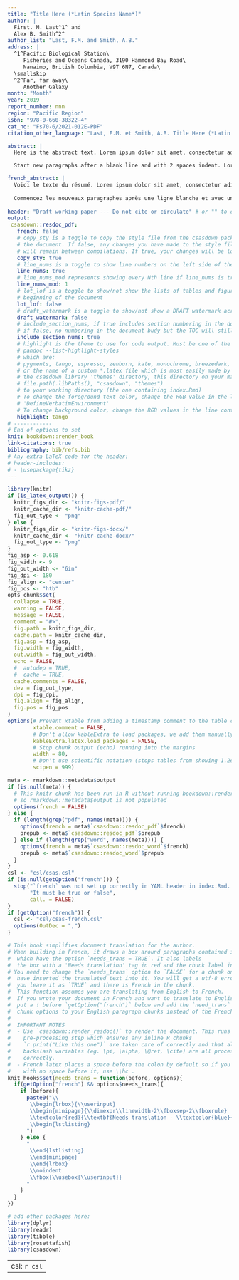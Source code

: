 ```yaml
---
title: "Title Here (*Latin Species Name*)"
author: |
  First. M. Last^1^ and
  Alex B. Smith^2^
author_list: "Last, F.M. and Smith, A.B."
address: |
  ^1^Pacific Biological Station\
     Fisheries and Oceans Canada, 3190 Hammond Bay Road\
     Nanaimo, British Columbia, V9T 6N7, Canada\
  \smallskip
  ^2^Far, far away\
     Another Galaxy
month: "Month"
year: 2019
report_number: nnn
region: "Pacific Region"
isbn: "978-0-660-38322-4"
cat_no: "Fs70-6/2021-012E-PDF"
citation_other_language: "Last, F.M. et Smith, A.B. Title Here (*Latin Species Name*). DFO Secr. can. des avis sci. du MPO. Doc. de rech 2019/nnn. iv + 13 p."

abstract: |
  Here is the abstract text. Lorem ipsum dolor sit amet, consectetur adipisicing elit, sed do eiusmod tempor incididunt ut labore et dolore magna aliqua. Ut enim ad minim veniam, quis nostrud exercitation ullamco laboris nisi ut aliquip ex ea commodo consequat. Duis aute irure dolor in reprehenderit in voluptate velit esse cillum dolore eu fugiat nulla pariatur. Excepteur sint occaecat cupidatat non proident, sunt in culpa qui officia deserunt mollit anim id est laborum.

  Start new paragraphs after a blank line and with 2 spaces indent. Lorem ipsum dolor sit amet, consectetur adipisicing elit, sed do eiusmod tempor incididunt ut labore et dolore magna aliqua. Ut enim ad minim veniam, quis nostrud exercitation ullamco laboris nisi ut aliquip ex ea commodo consequat. Duis aute irure dolor in reprehenderit in voluptate velit esse cillum dolore eu fugiat nulla pariatur. Excepteur sint occaecat cupidatat non proident, sunt in culpa qui officia deserunt mollit anim id est laborum.

french_abstract: |
  Voici le texte du résumé. Lorem ipsum dolor sit amet, consectetur adipisicing elit, sed do eiusmod tempor incididunt ut labore et dolore magna aliqua. Ut enim ad minim veniam, quis nostrud exercitation ullamco laboris nisi ut aliquip ex ea commodo consequat. Duis aute irure dolor in reprehenderit in voluptate velit esse cillum dolore eu fugiat nulla pariatur. Excepteur sint occaecat cupidatat non proident, sunt in culpa qui officia deserunt mollit anim id est laborum.
  
  Commencez les nouveaux paragraphes après une ligne blanche et avec un retrait de 2 espaces. Lorem ipsum dolor sit amet, consectetur adipisicing elit, sed do eiusmod tempor incididunt ut labore et dolore magna aliqua. Ut enim ad minim veniam, quis nostrud exercitation ullamco laboris nisi ut aliquip ex ea commodo consequat. Duis aute irure dolor in reprehenderit in voluptate velit esse cillum dolore eu fugiat nulla pariatur. Excepteur sint occaecat cupidatat non proident, sunt in culpa qui officia deserunt mollit anim id est laborum.
  
header: "Draft working paper --- Do not cite or circulate" # or "" to omit
output:
 csasdown::resdoc_pdf:
   french: false
   # copy_sty is a toggle to copy the style file from the csasdown package every time you compile
   # the document. If false, any changes you have made to the style file in your project
   # will remain between compilations. If true, your changes will be lost when you compile
   copy_sty: true
   # line_nums is a toggle to show line numbers on the left side of the page. 
   line_nums: true
   # line_nums_mod represents showing every Nth line if line_nums is true
   line_nums_mod: 1
   # lot_lof is a toggle to show/not show the lists of tables and figures at the
   # beginning of the document
   lot_lof: false
   # draft_watermark is a toggle to show/not show a DRAFT watermark across every page
   draft_watermark: false
   # include_section_nums, if true includes section numbering in the document body,
   # if false, no numbering in the document budy but the TOC will still show numbering
   include_section_nums: true
   # highlight is the theme to use for code output. Must be one of the list given by:
   # pandoc --list-highlight-styles
   # which are:
   # pygments, tango, espresso, zenburn, kate, monochrome, breezedark, haddock
   # or the name of a custom *.latex file which is most easily made by copying one from 
   # the csasdown library 'themes' directory, this directory on your machine:
   # file.path(.libPaths(), "csasdown", "themes")
   # to your working directory (the one containing index.Rmd)
   # To change the foreground text color, change the RGB value in the line containing
   # 'DefineVerbatimEnvironment'
   # To change background color, change the RGB values in the line containing 'shadecolor'
   highlight: tango
# ------------
# End of options to set
knit: bookdown::render_book
link-citations: true
bibliography: bib/refs.bib
# Any extra LaTeX code for the header:
# header-includes:
# - \usepackage{tikz}
---
```


```r
library(knitr)
if (is_latex_output()) {
  knitr_figs_dir <- "knitr-figs-pdf/"
  knitr_cache_dir <- "knitr-cache-pdf/"
  fig_out_type <- "png"
} else {
  knitr_figs_dir <- "knitr-figs-docx/"
  knitr_cache_dir <- "knitr-cache-docx/"
  fig_out_type <- "png"
}
fig_asp <- 0.618
fig_width <- 9
fig_out_width <- "6in"
fig_dpi <- 180
fig_align <- "center"
fig_pos <- "htb"
opts_chunk$set(
  collapse = TRUE,
  warning = FALSE,
  message = FALSE,
  comment = "#>",
  fig.path = knitr_figs_dir,
  cache.path = knitr_cache_dir,
  fig.asp = fig_asp,
  fig.width = fig_width,
  out.width = fig_out_width,
  echo = FALSE,
  #  autodep = TRUE,
  #  cache = TRUE,
  cache.comments = FALSE,
  dev = fig_out_type,
  dpi = fig_dpi,
  fig.align = fig_align,
  fig.pos = fig_pos
)
options(# Prevent xtable from adding a timestamp comment to the table code it produces
        xtable.comment = FALSE,
        # Don't allow kableExtra to load packages, we add them manually in csasdown
        kableExtra.latex.load_packages = FALSE,
        # Stop chunk output (echo) running into the margins
        width = 80,
        # Don't use scientific notation (stops tables from showing 1.2e3, etc.)
        scipen = 999)
```

```r
meta <- rmarkdown::metadata$output
if (is.null(meta)) {
  # This knitr chunk has been run in R without running bookdown::render_book("index.Rmd")
  # so rmarkdown::metadata$output is not populated
  options(french = FALSE)
} else {
  if (length(grep("pdf", names(meta)))) {
    options(french = meta$`csasdown::resdoc_pdf`$french)
    prepub <- meta$`csasdown::resdoc_pdf`$prepub
  } else if (length(grep("word", names(meta)))) {
    options(french = meta$`csasdown::resdoc_word`$french)
    prepub <- meta$`csasdown::resdoc_word`$prepub
  }
}
csl <- "csl/csas.csl"
if (is.null(getOption("french"))) {
  stop("`french` was not set up correctly in YAML header in index.Rmd. ",
       "It must be true or false",
       call. = FALSE)
}
if (getOption("french")) {
  csl <- "csl/csas-french.csl"
  options(OutDec = ",")
}

# This hook simplifies document translation for the author.
# When building in French, it draws a box around paragraphs contained in chunks
#  which have the option `needs_trans = TRUE`. It also labels
#  the box with a 'Needs translation' tag in red and the chunk label in blue.
# You need to change the `needs_trans` option to `FALSE` for a chunk once you
#  have inserted the translated text into it. You will get a utf-8 error if
#  you leave it as `TRUE` and there is French in the chunk.
#  This function assumes you are translating from English to French.
#  If you wrote your document in French and want to translate to English,
#  put a ! before `getOption("french")` below and add the `need_trans`
#  chunk options to your English paragraph chunks instead of the French ones.
#  
#  IMPORTANT NOTES
#  - Use `csasdown::render_resdoc()` to render the document. This runs a
#    pre-processing step which ensures any inline R chunks
#    `r print("Like this one")` are taken care of correctly and that all
#    backslash variables (eg. \pi, \alpha, \@ref, \cite) are all processed
#    correctly.
#  - French latex places a space before the colon by default so if you need a colon
#    with no space before it, use \\hc .
knit_hooks$set(needs_trans = function(before, options){
  if(getOption("french") && options$needs_trans){
    if (before){
      paste0("\\
       \\begin{lrbox}{\\userinput}
       \\begin{minipage}{\\dimexpr\\linewidth-2\\fboxsep-2\\fboxrule}
       \\textcolor{red}{\\textbf{Needs translation - \\textcolor{blue}{knitr chunk: ", options$label, "}}}
       \\begin{lstlisting}
      ")
    } else {
      "
       \\end{lstlisting}
       \\end{minipage}
       \\end{lrbox}
       \\noindent
       \\fbox{\\usebox{\\userinput}}
      "
    }
  }
})

# add other packages here:
library(dplyr)
library(readr)
library(tibble)
library(rosettafish)
library(csasdown)
```

---
csl: `r csl`    
---
